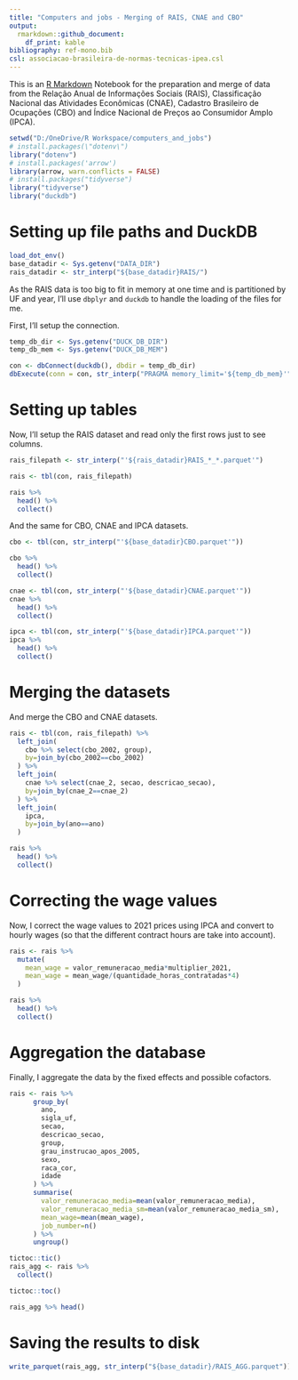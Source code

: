 ```yaml
---
title: "Computers and jobs - Merging of RAIS, CNAE and CBO"
output:
  rmarkdown::github_document:
    df_print: kable
bibliography: ref-mono.bib
csl: associacao-brasileira-de-normas-tecnicas-ipea.csl
---
```


This is an [R Markdown](http://rmarkdown.rstudio.com) Notebook for the preparation and merge of data from the Relação Anual de Informações Sociais (RAIS), Classificação Nacional das Atividades Econômicas (CNAE), Cadastro Brasileiro de Ocupações (CBO) and Índice Nacional de Preços ao Consumidor Amplo (IPCA).

```r
setwd("D:/OneDrive/R Workspace/computers_and_jobs")
# install.packages(\"dotenv\")
library("dotenv")
# install.packages('arrow')
library(arrow, warn.conflicts = FALSE)
# install.packages("tidyverse")
library("tidyverse")
library("duckdb")
```

# Setting up file paths and DuckDB

```r
load_dot_env()
base_datadir <- Sys.getenv("DATA_DIR")
rais_datadir <- str_interp("${base_datadir}RAIS/")
```

As the RAIS data is too big to fit in memory at one time and is partitioned by UF and year, I'll use `dbplyr` and `duckdb` to handle the loading of the files for me.

First, I'll setup the connection.

```r
temp_db_dir <- Sys.getenv("DUCK_DB_DIR")
temp_db_mem <- Sys.getenv("DUCK_DB_MEM")

con <- dbConnect(duckdb(), dbdir = temp_db_dir)
dbExecute(conn = con, str_interp("PRAGMA memory_limit='${temp_db_mem}'"))
```

# Setting up tables

Now, I'll setup the RAIS dataset and read only the first rows just to see columns.

```r
rais_filepath <- str_interp("'${rais_datadir}RAIS_*_*.parquet'")

rais <- tbl(con, rais_filepath)

rais %>%
  head() %>%
  collect()
```

And the same for CBO, CNAE and IPCA datasets.

```r
cbo <- tbl(con, str_interp("'${base_datadir}CBO.parquet'"))

cbo %>%
  head() %>%
  collect()
```

```r
cnae <- tbl(con, str_interp("'${base_datadir}CNAE.parquet'"))
cnae %>%
  head() %>%
  collect()
```

```r
ipca <- tbl(con, str_interp("'${base_datadir}IPCA.parquet'"))
ipca %>%
  head() %>%
  collect()
```

# Merging the datasets

And merge the CBO and CNAE datasets.

```r
rais <- tbl(con, rais_filepath) %>%
  left_join(
    cbo %>% select(cbo_2002, group),
    by=join_by(cbo_2002==cbo_2002)
  ) %>%
  left_join(
    cnae %>% select(cnae_2, secao, descricao_secao),
    by=join_by(cnae_2==cnae_2)
  ) %>%
  left_join(
    ipca,
    by=join_by(ano==ano)
  )

rais %>%
  head() %>%
  collect()
```

# Correcting the wage values

Now, I correct the wage values to 2021 prices using IPCA and convert to hourly wages (so that the different contract hours are take into account).

```r
rais <- rais %>%
  mutate(
    mean_wage = valor_remuneracao_media*multiplier_2021,
    mean_wage = mean_wage/(quantidade_horas_contratadas*4)
  )

rais %>%
  head() %>%
  collect()
```

# Aggregation the database

Finally, I aggregate the data by the fixed effects and possible cofactors.

```r
rais <- rais %>%
      group_by(
        ano,
        sigla_uf,
        secao,
        descricao_secao,
        group,
        grau_instrucao_apos_2005,
        sexo,
        raca_cor,
        idade
      ) %>%
      summarise(
        valor_remuneracao_media=mean(valor_remuneracao_media),
        valor_remuneracao_media_sm=mean(valor_remuneracao_media_sm),
        mean_wage=mean(mean_wage),
        job_number=n()
      ) %>%
      ungroup()
```

```r
tictoc::tic()
rais_agg <- rais %>%
  collect()

tictoc::toc()
```

```r
rais_agg %>% head()
```


# Saving the results to disk

```r
write_parquet(rais_agg, str_interp("${base_datadir}/RAIS_AGG.parquet"))
```
